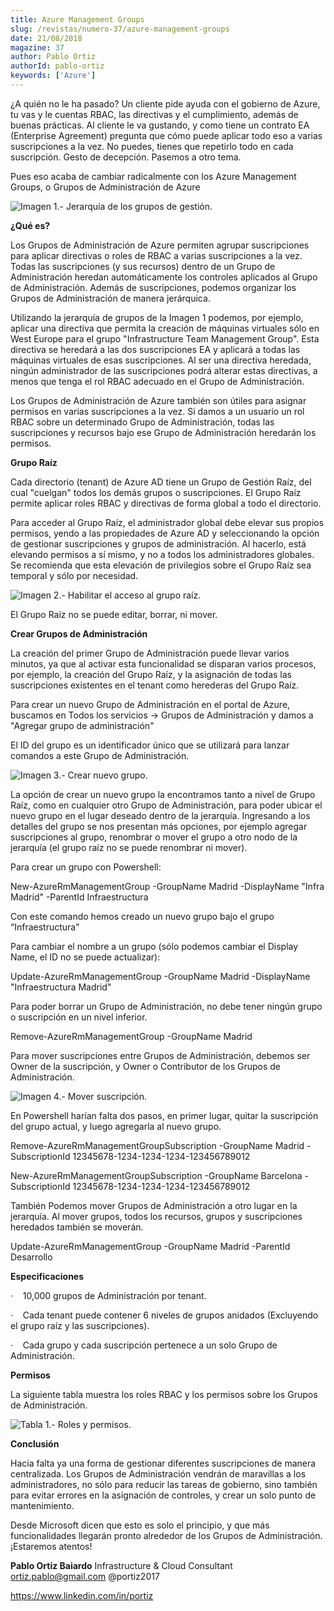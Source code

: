 ```yaml
---
title: Azure Management Groups
slug: /revistas/numero-37/azure-management-groups
date: 21/08/2018
magazine: 37
author: Pablo Ortiz
authorId: pablo-ortiz
keywords: ['Azure']
---
```






¿A quién no le ha pasado? Un cliente pide ayuda con el gobierno de Azure, tu vas y le cuentas RBAC, las directivas y el cumplimiento, además de buenas prácticas. Al cliente le va gustando, y como tiene un contrato EA (Enterprise Agreement) pregunta que cómo puede aplicar todo eso a varias suscripciones a la vez. No puedes, tienes que repetirlo todo en cada suscripción. Gesto de decepción. Pasemos a otro tema.

Pues eso acaba de cambiar radicalmente con los Azure Management Groups, o Grupos de Administración de Azure

![Imagen 1.- Jerarquía de los grupos de gestión.](../../../images/numero37/azure-management-groups/image1.png)

**¿Qué es?**

Los Grupos de Administración de Azure permiten agrupar suscripciones para aplicar directivas o roles de RBAC a varias suscripciones a la vez. Todas las suscripciones (y sus recursos) dentro de un Grupo de Administración heredan automáticamente los controles aplicados al Grupo de Administración. Además de suscripciones, podemos organizar los Grupos de Administración de manera jerárquica.

Utilizando la jerarquía de grupos de la Imagen 1 podemos, por ejemplo, aplicar una directiva que permita la creación de máquinas virtuales sólo en West Europe para el grupo "Infrastructure Team Management Group". Esta directiva se heredará a las dos suscripciones EA y aplicará a todas las máquinas virtuales de esas suscripciones. Al ser una directiva heredada, ningún administrador de las suscripciones podrá alterar estas directivas, a menos que tenga el rol RBAC adecuado en el Grupo de Administración.

Los Grupos de Administración de Azure también son útiles para asignar permisos en varias suscripciones a la vez. Si damos a un usuario un rol RBAC sobre un determinado Grupo de Administración, todas las suscripciones y recursos bajo ese Grupo de Administración heredarán los permisos.

**Grupo Raíz**

Cada directorio (tenant) de Azure AD tiene un Grupo de Gestión Raíz, del cual "cuelgan" todos los demás grupos o suscripciones. El Grupo Raíz permite aplicar roles RBAC y directivas de forma global a todo el directorio.

Para acceder al Grupo Raíz, el administrador global debe elevar sus propios permisos, yendo a las propiedades de Azure AD y seleccionando la opción de gestionar suscripciones y grupos de administración. Al hacerlo, está elevando permisos a sí mismo, y no a todos los administradores globales. Se recomienda que esta elevación de privilegios sobre el Grupo Raíz sea temporal y sólo por necesidad.

![Imagen 2.- Habilitar el acceso al grupo raíz.](../../../images/numero37/azure-management-groups/image2.png)

El Grupo Raíz no se puede editar, borrar, ni mover.

**Crear Grupos de Administración**

La creación del primer Grupo de Administración puede llevar varios minutos, ya que al activar esta funcionalidad se disparan varios procesos, por ejemplo, la creación del Grupo Raíz, y la asignación de todas las suscripciones existentes en el tenant como herederas del Grupo Raíz.

Para crear un nuevo Grupo de Administración en el portal de Azure, buscamos en Todos los servicios -&gt; Grupos de Administración y damos a "Agregar grupo de administración"

El ID del grupo es un identificador único que se utilizará para lanzar comandos a este Grupo de Administración.

![Imagen 3.- Crear nuevo grupo.](../../../images/numero37/azure-management-groups/image3.png)

La opción de crear un nuevo grupo la encontramos tanto a nivel de Grupo Raíz, como en cualquier otro Grupo de Administración, para poder ubicar el nuevo grupo en el lugar deseado dentro de la jerarquía. Ingresando a los detalles del grupo se nos presentan más opciones, por ejemplo agregar suscripciones al grupo, renombrar o mover el grupo a otro nodo de la jerarquía (el grupo raíz no se puede renombrar ni mover).

Para crear un grupo con Powershell:

New-AzureRmManagementGroup -GroupName Madrid -DisplayName "Infra Madrid" -ParentId Infraestructura

Con este comando hemos creado un nuevo grupo bajo el grupo “Infraestructura”

Para cambiar el nombre a un grupo (sólo podemos cambiar el Display Name, el ID no se puede actualizar):

Update-AzureRmManagementGroup -GroupName Madrid -DisplayName "Infraestructura Madrid"

Para poder borrar un Grupo de Administración, no debe tener ningún grupo o suscripción en un nivel inferior.

Remove-AzureRmManagementGroup -GroupName Madrid

Para mover suscripciones entre Grupos de Administración, debemos ser Owner de la suscripción, y Owner o Contributor de los Grupos de Administración.

![Imagen 4.- Mover suscripción.](../../../images/numero37/azure-management-groups/image4.png)

En Powershell harían falta dos pasos, en primer lugar, quitar la suscripción del grupo actual, y luego agregarla al nuevo grupo.

Remove-AzureRmManagementGroupSubscription -GroupName Madrid -SubscriptionId 12345678-1234-1234-1234-123456789012

New-AzureRmManagementGroupSubscription -GroupName Barcelona -SubscriptionId 12345678-1234-1234-1234-123456789012

También Podemos mover Grupos de Administración a otro lugar en la jerarquía. Al mover grupos, todos los recursos, grupos y suscripciones heredados también se moverán.

Update-AzureRmManagementGroup -GroupName Madrid -ParentId Desarrollo

**Especificaciones**

·    10,000 grupos de Administración por tenant.

·    Cada tenant puede contener 6 niveles de grupos anidados (Excluyendo el grupo raíz y las suscripciones).

·    Cada grupo y cada suscripción pertenece a un solo Grupo de Administración.

**Permisos**

La siguiente tabla muestra los roles RBAC y los permisos sobre los Grupos de Administración.

![Tabla 1.- Roles y permisos.](../../../images/numero37/azure-management-groups/image5.png)

**Conclusión**

Hacía falta ya una forma de gestionar diferentes suscripciones de manera centralizada. Los Grupos de Administración vendrán de maravillas a los administradores, no sólo para reducir las tareas de gobierno, sino también para evitar errores en la asignación de controles, y crear un solo punto de mantenimiento.

Desde Microsoft dicen que esto es solo el principio, y que más funcionalidades llegarán pronto alrededor de los Grupos de Administración. ¡Estaremos atentos!



**Pablo Ortiz Baiardo**
 Infrastructure & Cloud Consultant
 ortiz.pablo@gmail.com
 @portiz2017

https://www.linkedin.com/in/portiz​

